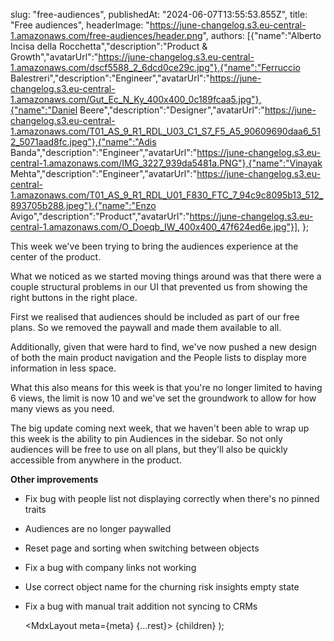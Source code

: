 

  slug: "free-audiences",
  publishedAt: "2024-06-07T13:55:53.855Z",
  title: "Free audiences",
  headerImage: "https://june-changelog.s3.eu-central-1.amazonaws.com/free-audiences/header.png",
  authors: [{"name":"Alberto Incisa della Rocchetta","description":"Product & Growth","avatarUrl":"https://june-changelog.s3.eu-central-1.amazonaws.com/dscf5588_2_6dcd0ce29c.jpg"},{"name":"Ferruccio Balestreri","description":"Engineer","avatarUrl":"https://june-changelog.s3.eu-central-1.amazonaws.com/Gut_Ec_N_Ky_400x400_0c189fcaa5.jpg"},{"name":"Daniel Beere","description":"Designer","avatarUrl":"https://june-changelog.s3.eu-central-1.amazonaws.com/T01_AS_9_R1_RDL_U03_C1_S7_F5_A5_90609690daa6_512_5071aad8fc.jpeg"},{"name":"Adis Banda","description":"Engineer","avatarUrl":"https://june-changelog.s3.eu-central-1.amazonaws.com/IMG_3227_939da5481a.PNG"},{"name":"Vinayak Mehta","description":"Engineer","avatarUrl":"https://june-changelog.s3.eu-central-1.amazonaws.com/T01_AS_9_R1_RDL_U01_F830_FTC_7_94c9c8095b13_512_893705b288.jpeg"},{"name":"Enzo Avigo","description":"Product","avatarUrl":"https://june-changelog.s3.eu-central-1.amazonaws.com/O_Doeqb_IW_400x400_47f624ed6e.jpg"}],
};


This week we've been trying to bring the audiences experience at the center of the product.

What we noticed as we started moving things around was that there were a couple structural problems in our UI that prevented us from showing the right buttons in the right place.

First we realised that audiences should be included as part of our free plans. So we removed the paywall and made them available to all.

Additionally, given that were hard to find, we've now pushed a new design of both the main product navigation and the People lists to display more information in less space.

What this also means for this week is that you're no longer limited to having 6 views, the limit is now 10 and we've set the groundwork to allow for how many views as you need.


The big update coming next week, that we haven't been able to wrap up this week is the ability to pin Audiences in the sidebar. So not only audiences will be free to use on all plans, but they'll also be quickly accessible from anywhere in the product.

**Other improvements**

- Fix bug with people list not displaying correctly when there's no pinned traits
- Audiences are no longer paywalled
- Reset page and sorting when switching between objects
- Fix a bug with company links not working
- Use correct object name for the churning risk insights empty state
- Fix a bug with manual trait addition not syncing to CRMs



  <MdxLayout meta={meta} {...rest}>
    {children}
  </MdxLayout>
);
